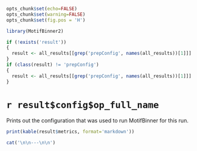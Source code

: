 ```r
opts_chunk$set(echo=FALSE)
opts_chunk$set(warning=FALSE)
opts_chunk$set(fig.pos = 'H')

library(MotifBinner2)

if (!exists('result'))
{
  result <- all_results[[grep('prepConfig', names(all_results))[1]]]
}
if (class(result) != 'prepConfig')
{
  result <- all_results[[grep('prepConfig', names(all_results))[1]]]
}
```
# `r result$config$op_full_name`

Prints out the configuration that was used to run MotifBinner for this run.

```r
print(kable(result$metrics, format='markdown'))
```


```r
cat('\n\n---\n\n')
```
